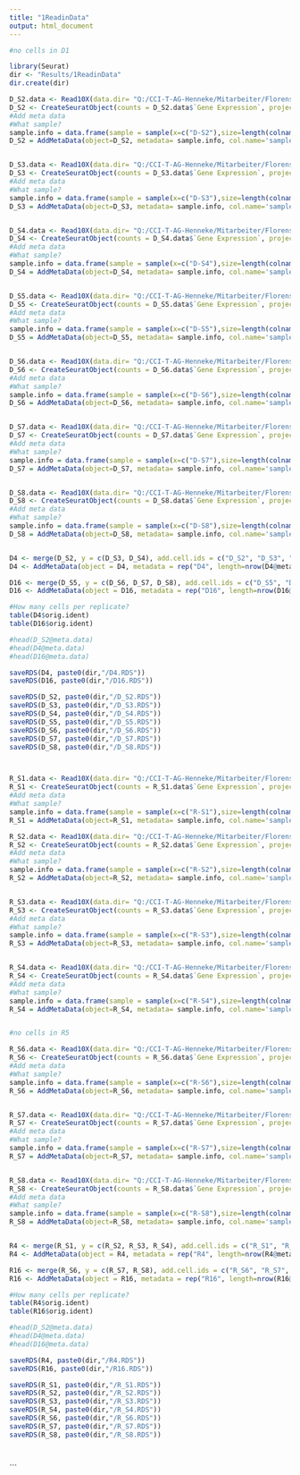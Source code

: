 ---
title: "1ReadinData"
output: html_document
---

```{r}
#no cells in D1

library(Seurat)
dir <- "Results/1ReadinData"
dir.create(dir)

D_S2.data <- Read10X(data.dir= "Q:/CCI-T-AG-Henneke/Mitarbeiter/Florens/scRNA/TX/D/outs/per_sample_outs/sample2/count/sample_feature_bc_matrix")
D_S2 <- CreateSeuratObject(counts = D_S2.data$`Gene Expression`, project = "D-S2", min.cells = 3, min.features = 200)
#Add meta data
#What sample?
sample.info = data.frame(sample = sample(x=c("D-S2"),size=length(colnames(x=D_S2)),replace=TRUE),row.names=colnames(D_S2))
D_S2 = AddMetaData(object=D_S2, metadata= sample.info, col.name='sample.info')


D_S3.data <- Read10X(data.dir= "Q:/CCI-T-AG-Henneke/Mitarbeiter/Florens/scRNA/TX/D/outs/per_sample_outs/sample3/count/sample_feature_bc_matrix")
D_S3 <- CreateSeuratObject(counts = D_S3.data$`Gene Expression`, project = "D-S3", min.cells = 3, min.features = 200)
#Add meta data
#What sample?
sample.info = data.frame(sample = sample(x=c("D-S3"),size=length(colnames(x=D_S3)),replace=TRUE),row.names=colnames(D_S3))
D_S3 = AddMetaData(object=D_S3, metadata= sample.info, col.name='sample.info')


D_S4.data <- Read10X(data.dir= "Q:/CCI-T-AG-Henneke/Mitarbeiter/Florens/scRNA/TX/D/outs/per_sample_outs/sample4/count/sample_feature_bc_matrix")
D_S4 <- CreateSeuratObject(counts = D_S4.data$`Gene Expression`, project = "D-S4", min.cells = 3, min.features = 200)
#Add meta data
#What sample?
sample.info = data.frame(sample = sample(x=c("D-S4"),size=length(colnames(x=D_S4)),replace=TRUE),row.names=colnames(D_S4))
D_S4 = AddMetaData(object=D_S4, metadata= sample.info, col.name='sample.info')


D_S5.data <- Read10X(data.dir= "Q:/CCI-T-AG-Henneke/Mitarbeiter/Florens/scRNA/TX/D/outs/per_sample_outs/sample5/count/sample_feature_bc_matrix")
D_S5 <- CreateSeuratObject(counts = D_S5.data$`Gene Expression`, project = "D-S5", min.cells = 3, min.features = 200)
#Add meta data
#What sample?
sample.info = data.frame(sample = sample(x=c("D-S5"),size=length(colnames(x=D_S5)),replace=TRUE),row.names=colnames(D_S5))
D_S5 = AddMetaData(object=D_S5, metadata= sample.info, col.name='sample.info')


D_S6.data <- Read10X(data.dir= "Q:/CCI-T-AG-Henneke/Mitarbeiter/Florens/scRNA/TX/D/outs/per_sample_outs/sample6/count/sample_feature_bc_matrix")
D_S6 <- CreateSeuratObject(counts = D_S6.data$`Gene Expression`, project = "D-S6", min.cells = 3, min.features = 200)
#Add meta data
#What sample?
sample.info = data.frame(sample = sample(x=c("D-S6"),size=length(colnames(x=D_S6)),replace=TRUE),row.names=colnames(D_S6))
D_S6 = AddMetaData(object=D_S6, metadata= sample.info, col.name='sample.info')


D_S7.data <- Read10X(data.dir= "Q:/CCI-T-AG-Henneke/Mitarbeiter/Florens/scRNA/TX/D/outs/per_sample_outs/sample7/count/sample_feature_bc_matrix")
D_S7 <- CreateSeuratObject(counts = D_S7.data$`Gene Expression`, project = "D-S7", min.cells = 3, min.features = 200)
#Add meta data
#What sample?
sample.info = data.frame(sample = sample(x=c("D-S7"),size=length(colnames(x=D_S7)),replace=TRUE),row.names=colnames(D_S7))
D_S7 = AddMetaData(object=D_S7, metadata= sample.info, col.name='sample.info')


D_S8.data <- Read10X(data.dir= "Q:/CCI-T-AG-Henneke/Mitarbeiter/Florens/scRNA/TX/D/outs/per_sample_outs/sample8/count/sample_feature_bc_matrix")
D_S8 <- CreateSeuratObject(counts = D_S8.data$`Gene Expression`, project = "D-S8", min.cells = 3, min.features = 200)
#Add meta data
#What sample?
sample.info = data.frame(sample = sample(x=c("D-S8"),size=length(colnames(x=D_S8)),replace=TRUE),row.names=colnames(D_S8))
D_S8 = AddMetaData(object=D_S8, metadata= sample.info, col.name='sample.info')


D4 <- merge(D_S2, y = c(D_S3, D_S4), add.cell.ids = c("D_S2", "D_S3", "D_S4"), project = "D4")
D4 <- AddMetaData(object = D4, metadata = rep("D4", length=nrow(D4@meta.data)),col.name = 'Experiment')

D16 <- merge(D_S5, y = c(D_S6, D_S7, D_S8), add.cell.ids = c("D_S5", "D_S6", "D_S7", "D_S8"), project = "D16")
D16 <- AddMetaData(object = D16, metadata = rep("D16", length=nrow(D16@meta.data)),col.name = 'Experiment')

#How many cells per replicate?
table(D4$orig.ident)
table(D16$orig.ident)

#head(D_S2@meta.data)
#head(D4@meta.data)
#head(D16@meta.data)

saveRDS(D4, paste0(dir,"/D4.RDS"))
saveRDS(D16, paste0(dir,"/D16.RDS"))

saveRDS(D_S2, paste0(dir,"/D_S2.RDS"))
saveRDS(D_S3, paste0(dir,"/D_S3.RDS"))
saveRDS(D_S4, paste0(dir,"/D_S4.RDS"))
saveRDS(D_S5, paste0(dir,"/D_S5.RDS"))
saveRDS(D_S6, paste0(dir,"/D_S6.RDS"))
saveRDS(D_S7, paste0(dir,"/D_S7.RDS"))
saveRDS(D_S8, paste0(dir,"/D_S8.RDS"))



R_S1.data <- Read10X(data.dir= "Q:/CCI-T-AG-Henneke/Mitarbeiter/Florens/scRNA/TX/R/outs/per_sample_outs/sample1/count/sample_feature_bc_matrix")
R_S1 <- CreateSeuratObject(counts = R_S1.data$`Gene Expression`, project = "R-S1", min.cells = 3, min.features = 200)
#Add meta data
#What sample?
sample.info = data.frame(sample = sample(x=c("R-S1"),size=length(colnames(x=R_S1)),replace=TRUE),row.names=colnames(R_S1))
R_S1 = AddMetaData(object=R_S1, metadata= sample.info, col.name='sample.info')

R_S2.data <- Read10X(data.dir= "Q:/CCI-T-AG-Henneke/Mitarbeiter/Florens/scRNA/TX/R/outs/per_sample_outs/sample2/count/sample_feature_bc_matrix")
R_S2 <- CreateSeuratObject(counts = R_S2.data$`Gene Expression`, project = "R-S2", min.cells = 3, min.features = 200)
#Add meta data
#What sample?
sample.info = data.frame(sample = sample(x=c("R-S2"),size=length(colnames(x=R_S2)),replace=TRUE),row.names=colnames(R_S2))
R_S2 = AddMetaData(object=R_S2, metadata= sample.info, col.name='sample.info')


R_S3.data <- Read10X(data.dir= "Q:/CCI-T-AG-Henneke/Mitarbeiter/Florens/scRNA/TX/R/outs/per_sample_outs/sample3/count/sample_feature_bc_matrix")
R_S3 <- CreateSeuratObject(counts = R_S3.data$`Gene Expression`, project = "R-S3", min.cells = 3, min.features = 200)
#Add meta data
#What sample?
sample.info = data.frame(sample = sample(x=c("R-S3"),size=length(colnames(x=R_S3)),replace=TRUE),row.names=colnames(R_S3))
R_S3 = AddMetaData(object=R_S3, metadata= sample.info, col.name='sample.info')


R_S4.data <- Read10X(data.dir= "Q:/CCI-T-AG-Henneke/Mitarbeiter/Florens/scRNA/TX/R/outs/per_sample_outs/sample4/count/sample_feature_bc_matrix")
R_S4 <- CreateSeuratObject(counts = R_S4.data$`Gene Expression`, project = "R-S4", min.cells = 3, min.features = 200)
#Add meta data
#What sample?
sample.info = data.frame(sample = sample(x=c("R-S4"),size=length(colnames(x=R_S4)),replace=TRUE),row.names=colnames(R_S4))
R_S4 = AddMetaData(object=R_S4, metadata= sample.info, col.name='sample.info')


#no cells in R5

R_S6.data <- Read10X(data.dir= "Q:/CCI-T-AG-Henneke/Mitarbeiter/Florens/scRNA/TX/R/outs/per_sample_outs/sample6/count/sample_feature_bc_matrix")
R_S6 <- CreateSeuratObject(counts = R_S6.data$`Gene Expression`, project = "R-S6", min.cells = 3, min.features = 200)
#Add meta data
#What sample?
sample.info = data.frame(sample = sample(x=c("R-S6"),size=length(colnames(x=R_S6)),replace=TRUE),row.names=colnames(R_S6))
R_S6 = AddMetaData(object=R_S6, metadata= sample.info, col.name='sample.info')


R_S7.data <- Read10X(data.dir= "Q:/CCI-T-AG-Henneke/Mitarbeiter/Florens/scRNA/TX/R/outs/per_sample_outs/sample7/count/sample_feature_bc_matrix")
R_S7 <- CreateSeuratObject(counts = R_S7.data$`Gene Expression`, project = "R-S7", min.cells = 3, min.features = 200)
#Add meta data
#What sample?
sample.info = data.frame(sample = sample(x=c("R-S7"),size=length(colnames(x=R_S7)),replace=TRUE),row.names=colnames(R_S7))
R_S7 = AddMetaData(object=R_S7, metadata= sample.info, col.name='sample.info')


R_S8.data <- Read10X(data.dir= "Q:/CCI-T-AG-Henneke/Mitarbeiter/Florens/scRNA/TX/R/outs/per_sample_outs/sample8/count/sample_feature_bc_matrix")
R_S8 <- CreateSeuratObject(counts = R_S8.data$`Gene Expression`, project = "R-S8", min.cells = 3, min.features = 200)
#Add meta data
#What sample?
sample.info = data.frame(sample = sample(x=c("R-S8"),size=length(colnames(x=R_S8)),replace=TRUE),row.names=colnames(R_S8))
R_S8 = AddMetaData(object=R_S8, metadata= sample.info, col.name='sample.info')


R4 <- merge(R_S1, y = c(R_S2, R_S3, R_S4), add.cell.ids = c("R_S1", "R_S2", "R_S3", "R_S4"), project = "R4")
R4 <- AddMetaData(object = R4, metadata = rep("R4", length=nrow(R4@meta.data)),col.name = 'Experiment')

R16 <- merge(R_S6, y = c(R_S7, R_S8), add.cell.ids = c("R_S6", "R_S7", "R_S8"), project = "R16")
R16 <- AddMetaData(object = R16, metadata = rep("R16", length=nrow(R16@meta.data)),col.name = 'Experiment')

#How many cells per replicate?
table(R4$orig.ident)
table(R16$orig.ident)

#head(D_S2@meta.data)
#head(D4@meta.data)
#head(D16@meta.data)

saveRDS(R4, paste0(dir,"/R4.RDS"))
saveRDS(R16, paste0(dir,"/R16.RDS"))

saveRDS(R_S1, paste0(dir,"/R_S1.RDS"))
saveRDS(R_S2, paste0(dir,"/R_S2.RDS"))
saveRDS(R_S3, paste0(dir,"/R_S3.RDS"))
saveRDS(R_S4, paste0(dir,"/R_S4.RDS"))
saveRDS(R_S6, paste0(dir,"/R_S6.RDS"))
saveRDS(R_S7, paste0(dir,"/R_S7.RDS"))
saveRDS(R_S8, paste0(dir,"/R_S8.RDS"))




```

```

